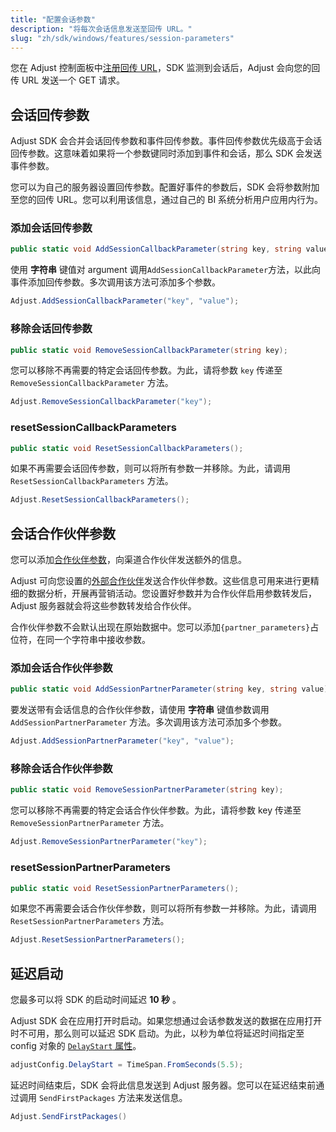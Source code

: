 ```yaml
---
title: "配置会话参数"
description: "将每次会话信息发送至回传 URL。"
slug: "zh/sdk/windows/features/session-parameters"
---
```


您在 Adjust 控制面板中[注册回传 URL](https://help.adjust.com/zh/article/recommended-placeholders-callbacks)，SDK 监测到会话后，Adjust 会向您的回传 URL 发送一个 GET 请求。

## 会话回传参数

<Callout type="note">

Adjust SDK 会合并会话回传参数和事件回传参数。事件回传参数优先级高于会话回传参数。这意味着如果将一个参数键同时添加到事件和会话，那么 SDK 会发送事件参数。

</Callout>

您可以为自己的服务器设置回传参数。配置好事件的参数后，SDK 会将参数附加至您的回传 URL。您可以利用该信息，通过自己的 BI 系统分析用户应用内行为。

### 添加会话回传参数

```cs
public static void AddSessionCallbackParameter(string key, string value);
```

使用 **字符串** 键值对 argument 调用`AddSessionCallbackParameter`方法，以此向事件添加回传参数。多次调用该方法可添加多个参数。

```cs
Adjust.AddSessionCallbackParameter("key", "value");
```

### 移除会话回传参数

```cs
public static void RemoveSessionCallbackParameter(string key);
```

您可以移除不再需要的特定会话回传参数。为此，请将参数 `key` 传递至 `RemoveSessionCallbackParameter` 方法。

```cs
Adjust.RemoveSessionCallbackParameter("key");
```

### resetSessionCallbackParameters

```cs
public static void ResetSessionCallbackParameters();
```

如果不再需要会话回传参数，则可以将所有参数一并移除。为此，请调用 `ResetSessionCallbackParameters` 方法。

```cs
Adjust.ResetSessionCallbackParameters();
```

## 会话合作伙伴参数

您可以添加[合作伙伴参数](https://help.adjust.com/zh/article/data-sharing-ad-network#map-parameters)，向渠道合作伙伴发送额外的信息。

Adjust 可向您设置的[外部合作伙伴](https://help.adjust.com/zh/article/integrated-partners)发送合作伙伴参数。这些信息可用来进行更精细的数据分析，开展再营销活动。您设置好参数并为合作伙伴启用参数转发后，Adjust 服务器就会将这些参数转发给合作伙伴。

<Callout type="note">

合作伙伴参数不会默认出现在原始数据中。您可以添加`{partner_parameters}`占位符，在同一个字符串中接收参数。

</Callout>

### 添加会话合作伙伴参数

```cs
public static void AddSessionPartnerParameter(string key, string value);
```

要发送带有会话信息的合作伙伴参数，请使用 **字符串** 键值参数调用 `AddSessionPartnerParameter` 方法。多次调用该方法可添加多个参数。

```cs
Adjust.AddSessionPartnerParameter("key", "value");
```

### 移除会话合作伙伴参数

```cs
public static void RemoveSessionPartnerParameter(string key);
```

您可以移除不再需要的特定会话合作伙伴参数。为此，请将参数 key 传递至 `RemoveSessionPartnerParameter` 方法。

```cs
Adjust.RemoveSessionPartnerParameter("key");
```

### resetSessionPartnerParameters

```cs
public static void ResetSessionPartnerParameters();
```

如果您不再需要会话合作伙伴参数，则可以将所有参数一并移除。为此，请调用 `ResetSessionPartnerParameters` 方法。

```cs
Adjust.ResetSessionPartnerParameters();
```

## 延迟启动

<Callout type="note">

您最多可以将 SDK 的启动时间延迟 **10 秒** 。

</Callout>

Adjust SDK 会在应用打开时启动。如果您想通过会话参数发送的数据在应用打开时不可用，那么则可以延迟 SDK 启动。为此，以秒为单位将延迟时间指定至 config 对象的 [`DelayStart` 属性](/zh/sdk/flutter/configuration#delay-the-start-of-the-sdk)。

```cs
adjustConfig.DelayStart = TimeSpan.FromSeconds(5.5);
```

延迟时间结束后，SDK 会将此信息发送到 Adjust 服务器。您可以在延迟结束前通过调用 `SendFirstPackages` 方法来发送信息。

```cs
Adjust.SendFirstPackages()
```
